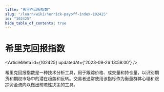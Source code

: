 ```yaml
---
title: "希里克回报指数"
slug: "/learn/wiki/herrick-payoff-index-102425"
id: "102425"
hide_table_of_contents: true
---
```



# 希里克回报指数

<ArticleMeta id={102425} updatedAt={'2023-09-26 13:59:00'} />
<div className='border-solid border-b border-t-0 my-4 border-[var(--ifm-color-gray-300)]' />

希里克回报指数是一种技术分析工具，用于跟踪价格、成交量和持仓量，以识别期货和期权市场中的潜在趋势和反转。交易者通常使用该指标作为衡量群体心理和跟踪资金流向以做出前瞻性决策的工具。
